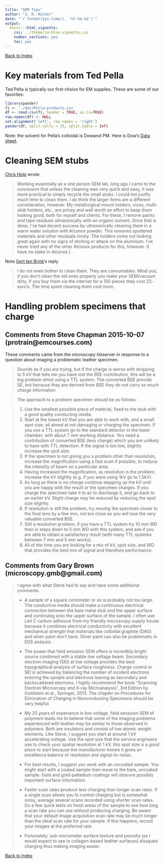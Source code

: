 ```yaml
---
title: "SEM Tips"
author: "J. R. Minter"
date: "`r format(Sys.time(), '%Y-%m-%d')`"
output:
  knitr:::html_vignette:
    css: ../theme/jm-blue-vignette.css
    number_sections: yes
    toc: yes
---
```

[Back to Index](../README.html)

# Key materials from Ted Pella

Ted Pella is typically our first choice for EM supplies. These
are some of our favorites:

```r
library(pander)
fi <- './dat/Pella-products.csv'
df <- read.csv(fi, header = TRUE, as.is=TRUE)
row.names(df) <- NULL
set.alignment('left', row.names = 'right')
pander(df, split.cells = 25, split.table = Inf)

```

Note: the solvent for Pella's colloidal is Dowanol PM. Here is Dow's
[Data sheet](./dat/Dowanol-PM.pdf).


# Cleaning SEM stubs

[Chris Holp](holpc@firstenergycorp.com) wrote:

> Working essentially as a one person SEM lab, long ago I came to the conclusion that unless the cleaning was very quick and easy, it was more practical to simply recycle the small stubs. I could not justify much time to clean them. I do think the larger items are a different consideration, however. My metallurgical mount holders, vices, multi-stub holders, etc., are pricey and well worth an effort to keep them looking good, both for myself and clients. For these, I remove paints and tape residues ultrasonically with an organic solvent. Once that is done, I've had decent success by ultrasonically cleaning them in a warm water solution with Alconox powder. This removes sputtered materials and other residuals nicely. The holders come out looking great again with no signs of etching or attack on the aluminum. I've never tried any of the other Alconox products for this, however. (I have no stake in Alconox.)

Note [Gert ten Brink](g.h.ten.brink@rug.nl)'s reply

> I do not even bother to clean them. They are consumables. Mind you, if you don't clean the old ones properly you make your SEM/vacuum dirty. If you buy them via the internet for a 100 pieces they cost 23.- euro's. The time spent cleaning them cost more.




# Handling problem specimens that charge

## Comments from Steve Chapman 2015-10-07 (protrain@emcourses.com)

These comments came from the microscopy listserver in response to a question about imaging a problematic leather specimen.

> Sounds as if you are trying, but if the charge is worse with dropping to 5 kV
that tells me you have lost the BSE contribution, this will be a big problem
whist using a TTL system. The converted BSE provide SE, but because they are
derived from BSE they do not carry so much charge information

> The approach to a problem specimen should be as follows:

> 1. Use the smallest possible piece of material, fixed to the stub with
a good quality conducting media.
> 2. Start at the lowest kV that you are able to work with, and a small
spot size; all aimed at not damaging or charging the specimen.  If you use a
TTL system go to the standard detector in the lower chamber, with about 7 mm
working distance.  You need a contribution of converted BSE (less charge)
which you are unlikely to have with TTL detection. If the signal is too low,
slightly increase the spot size.
> 3. If the specimen is not giving you a problem other than resolution,
increase the magnification using a fast scan if possible, to reduce the
intensity of beam on a particular area.
> 4. Having increased the magnification, as resolution is the problem,
increase the kV slightly (e.g. if you were using 1kV go to 1.5kV).
> 5. As long as there is no charge continue stepping up the kV until you
are happy with the result or the specimen charges.  If you charge the
specimen take it to air to discharge it, and go back to an earlier kV.
Slight charge may be reduced by reducing the spot size slightly.
> 6. If resolution is still the problem, try moving the specimen closer
to the final lens by a few mm, not too close as you will lose the very
valuable converted BSE.
> 7. Still a resolution problem, if you have a TTL system try 10 mm WD
then in steps down to 5 mm WD with this system, and see if you are able to
obtain a satisfactory result (with many TTL systems between 7 mm and 5 mm
works).
> 8. All of the time you are looking for a mix of kV, spot size, and WD
that provides the best mix of signal and therefore performance.

## Comments from Gary Brown (microscopy.gmb@gmail.com)

> I agree with what Steve had to say and have some additional comments.

> - A sample of a square centimeter or so is probably not too large.
The conductive media should make a continuous electrical connection
between the bare metal stub and the upper surface and continuing onto
the upper surface of the sample.  I often use Leit C carbon adhesive
from my friendly microscopy supply house because it combines
electrical conductivity with excellent mechanical strength that
materials like colloidal graphite (DAG) and silver paint don't have.
Silver paint can also be problematic in EDS analysis.

> -  The power that field emission SEM offers is incredibly bright
source combined with a stable low voltage beam.  Secondary electron
imaging (SEI) at low voltage provides the best topographical analysis
of surface roughness.  Charge control in SEI is achieved by balancing
the number of incident electrons entering the sample and electrons
leaving as secondary and backscattered electrons.  I highly recommend
the book "Scanning Electron Microscopy and X-ray Microanalysis", 3rd
Edition by Goldstein et al., Springer, 2013.  The chapter on
Procedures for Elimination of Charging in Nonconducting Specimens
should be very helpful.

> -  My 25 years of experience in low voltage, field emission SEM of
polymers leads me to believe that some of the imaging problems
experienced with leather may be similar to those observed in polymers.
Both are insulators and consist of low atomic weight elements.  Like
Steve, I suggest you start at around 1 kV accelerating voltage.  Use
the spot size that the service engineers use to check your spatial
resolution at 1 kV: this spot size is a good place to start because
the manufacturer knows it gives an excellence balance of resolution
and signal-to-noise.

> -  For best results, I suggest you work with an uncoated sample.  You
might start with a coated sample then move to the bare, uncoated
sample.  Gold and gold-palladium coatings will obscure possibly
important surface information.

> -  Faster scan rates produce less charging than longer scan rates.
If a single scan allows you to control charging but is somewhat noisy,
average several scans recorded using shorter scan rates.  Do a few
quick tests on fresh areas of the sample to see how long a scan rate
you can use without producing charging.  Be aware that your default
image acquisition scan rate may be much longer than the ideal scan
rate for your sample. If this happens, record your images at the
preferred rate.

> -  Fortunately, sub-micrometer surface texture and porosity (as I
would expect to see in collagen-based leather surfaces) dissipate
charging thus making imaging easier.


[Back to Index](../README.html)